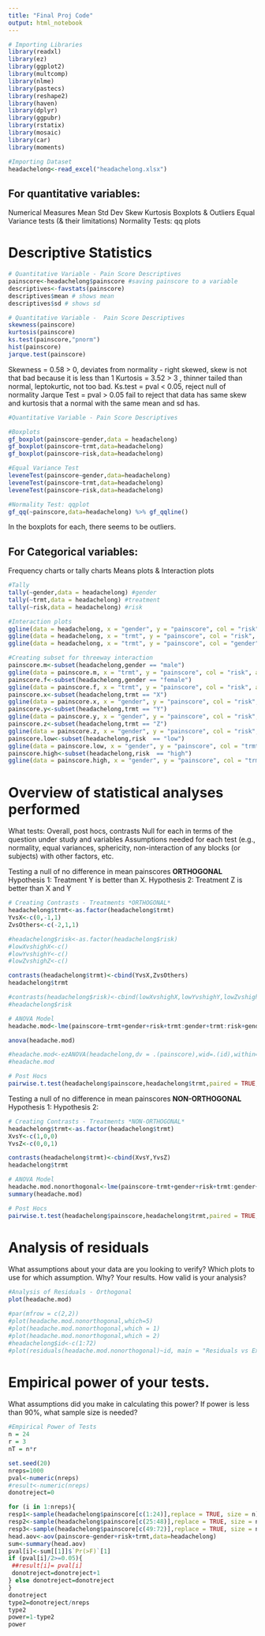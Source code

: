 ```yaml
---
title: "Final Proj Code"
output: html_notebook
---
```


```r
# Importing Libraries 
library(readxl)
library(ez)
library(ggplot2)
library(multcomp)
library(nlme)
library(pastecs)
library(reshape2)
library(haven)
library(dplyr)
library(ggpubr)
library(rstatix)
library(mosaic)
library(car)
library(moments)
```

```r
#Importing Dataset 
headachelong<-read_excel("headachelong.xlsx")
```

## For quantitative variables:
  Numerical Measures
  Mean
  Std Dev
  Skew
  Kurtosis
  Boxplots & Outliers
  Equal Variance tests (& their limitations)
  Normality Tests: qq plots
  
# Descriptive Statistics 
```r
# Quantitative Variable - Pain Score Descriptives 
painscore<-headachelong$painscore #saving painscore to a variable 
descriptives<-favstats(painscore)
descriptives$mean # shows mean 
descriptives$sd # shows sd
```

```r
# Quantitative Variable -  Pain Score Descriptives 
skewness(painscore)
kurtosis(painscore)
ks.test(painscore,"pnorm")
hist(painscore)
jarque.test(painscore)
```
Skewness = 0.58 > 0, deviates from normality - right skewed, skew is not that bad because it is less than 1 
Kurtosis = 3.52 > 3 , thinner tailed than normal, leptokurtic, not too bad. 
Ks.test = pval < 0.05, reject null of normality 
Jarque Test = pval > 0.05 fail to reject that data has same skew and kurtosis that a normal with the same mean and sd has. 

```r
#Quantitative Variable - Pain Score Descriptives 

#Boxplots 
gf_boxplot(painscore~gender,data = headachelong) 
gf_boxplot(painscore~trmt,data=headachelong)
gf_boxplot(painscore~risk,data=headachelong)

#Equal Variance Test 
leveneTest(painscore~gender,data=headachelong)
leveneTest(painscore~trmt,data=headachelong)
leveneTest(painscore~risk,data=headachelong)

#Normality Test: qqplot 
gf_qq(~painscore,data=headachelong) %>% gf_qqline()
```
In the boxplots for each, there seems to be outliers. 


## For Categorical variables:
  Frequency charts or tally charts
  Means plots & Interaction plots
```r
#Tally 
tally(~gender,data = headachelong) #gender
tally(~trmt,data = headachelong) #treatment
tally(~risk,data = headachelong) #risk 

#Interaction plots 
ggline(data = headachelong, x = "gender", y = "painscore", col = "risk", add = c("mean_se"))
ggline(data = headachelong, x = "trmt", y = "painscore", col = "risk", add = c("mean_se"))
ggline(data = headachelong, x = "trmt", y = "painscore", col = "gender", add = c("mean_se"))

#Creating subset for threeway interaction
painscore.m<-subset(headachelong,gender == "male")
ggline(data = painscore.m, x = "trmt", y = "painscore", col = "risk", add = c("mean_se"),main = "Male")
painscore.f<-subset(headachelong,gender == "female")
ggline(data = painscore.f, x = "trmt", y = "painscore", col = "risk", add = c("mean_se"),main = "Female")
painscore.x<-subset(headachelong,trmt == "X")
ggline(data = painscore.x, x = "gender", y = "painscore", col = "risk", add = c("mean_se"), main = "Treatment X")
painscore.y<-subset(headachelong,trmt == "Y")
ggline(data = painscore.y, x = "gender", y = "painscore", col = "risk", add = c("mean_se"), main = "Treatment Y")
painscore.z<-subset(headachelong,trmt == "Z")
ggline(data = painscore.z, x = "gender", y = "painscore", col = "risk", add = c("mean_se"), main = "Treatment Z")
painscore.low<-subset(headachelong,risk  == "low")
ggline(data = painscore.low, x = "gender", y = "painscore", col = "trmt", add = c("mean_se"), main = "Low Risk")
painscore.high<-subset(headachelong,risk  == "high")
ggline(data = painscore.high, x = "gender", y = "painscore", col = "trmt", add = c("mean_se"), main = "High Risk")
```
  
# Overview of statistical analyses performed
  What tests: Overall, post hocs, contrasts
  Null for each in terms of the question under study and variables
  Assumptions needed for each test (e.g., normality, equal variances, sphericity, non-interaction of     any blocks (or subjects) with other factors, etc.


Testing a null of no difference in mean painscores
**ORTHOGONAL**
Hypothesis 1: Treatment Y is better than X. 
Hypothesis 2: Treatment Z is better than X and Y 
```r
# Creating Contrasts - Treatments *ORTHOGONAL*
headachelong$trmt<-as.factor(headachelong$trmt)
YvsX<-c(0,-1,1)
ZvsOthers<-c(-2,1,1)

#headachelong$risk<-as.factor(headachelong$risk)
#lowXvshighX<-c()
#lowYvshighY<-c()
#lowZvshighZ<-c()

contrasts(headachelong$trmt)<-cbind(YvsX,ZvsOthers)
headachelong$trmt

#contrasts(headachelong$risk)<-cbind(lowXvshighX,lowYvshighY,lowZvshighZ)
#headachelong$risk
```

```r
# ANOVA Model
headache.mod<-lme(painscore~trmt+gender+risk+trmt:gender+trmt:risk+gender:risk+trmt:gender:risk,random= ~1|id/gender/risk,data=headachelong,method="ML")

anova(headache.mod)

#headache.mod<-ezANOVA(headachelong,dv = .(painscore),wid=.(id),within=.(risk,trmt),type = 3, detailed=TRUE)
#headache.mod

```

```r
# Post Hocs
pairwise.t.test(headachelong$painscore,headachelong$trmt,paired = TRUE, p.adjust.method = "bonferroni")
```

Testing a null of no difference in mean painscores
**NON-ORTHOGONAL**
Hypothesis 1: 
Hypothesis 2: 
```r
# Creating Contrasts - Treatments *NON-ORTHOGONAL*
headachelong$trmt<-as.factor(headachelong$trmt)
XvsY<-c(1,0,0)
YvsZ<-c(0,0,1)

contrasts(headachelong$trmt)<-cbind(XvsY,YvsZ)
headachelong$trmt
```

```r
# ANOVA Model
headache.mod.nonorthogonal<-lme(painscore~trmt+gender+risk+trmt:gender+trmt:risk+gender:risk+trmt:gender:risk,random= ~1|id/gender/risk,data=headachelong,method="ML")
summary(headache.mod)
```

```r
# Post Hocs
pairwise.t.test(headachelong$painscore,headachelong$trmt,paired = TRUE, p.adjust.method = "bonferroni")
```

# Analysis of residuals
What assumptions about your data are you looking to verify?
Which plots to use for which assumption. Why?
Your results.
How valid is your analysis?
```r
#Analysis of Residuals - Orthogonal 
plot(headache.mod)

#par(mfrow = c(2,2))
#plot(headache.mod.nonorthogonal,which=5)
#plot(headache.mod.nonorthogonal,which = 1)
#plot(headache.mod.nonorthogonal,which = 2)
#headachelong$id<-c(1:72)
#plot(residuals(headache.mod.nonorthogonal)~id, main = "Residuals vs Exp.Unit",font.main = 1, data = headachelong)

```


# Empirical power of your tests. 
  What assumptions did you make in calculating this power?
  If power is less than 90%, what sample size is needed?
```r
#Empirical Power of Tests 
n = 24
r = 3 
nT = n*r 

set.seed(20)
nreps=1000
pval<-numeric(nreps)
#result<-numeric(nreps)
donotreject=0

for (i in 1:nreps){
resp1<-sample(headachelong$painscore[c(1:24)],replace = TRUE, size = n)
resp2<-sample(headachelong$painscore[c(25:48)],replace = TRUE, size = n)
resp3<-sample(headachelong$painscore[c(49:72)],replace = TRUE, size = n)
head.aov<-aov(painscore~gender+risk+trmt,data=headachelong)
sum<-summary(head.aov)
pval[i]<-sum[[1]]$`Pr(>F)`[1]
if (pval[i]/2>=0.05){
 ##result[i]= pval[i]
 donotreject=donotreject+1
} else donotreject=donotreject 
}
donotreject
type2=donotreject/nreps
type2
power=1-type2
power
```



